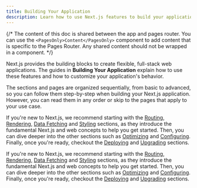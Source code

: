 ```yaml
---
title: Building Your Application
description: Learn how to use Next.js features to build your application.
---
```


{/* The content of this doc is shared between the app and pages router. You can use the `<PagesOnly>Content</PagesOnly>` component to add content that is specific to the Pages Router. Any shared content should not be wrapped in a component. */}

Next.js provides the building blocks to create flexible, full-stack web applications. The guides in **Building Your Application** explain how to use these features and how to customize your application's behavior.

The sections and pages are organized sequentially, from basic to advanced, so you can follow them step-by-step when building your Next.js application. However, you can read them in any order or skip to the pages that apply to your use case.

<AppOnly>

If you're new to Next.js, we recommend starting with the [Routing](/docs/app/building-your-application/routing), [Rendering](/docs/app/building-your-application/rendering), [Data Fetching](/docs/app/building-your-application/data-fetching) and [Styling](/docs/app/building-your-application/styling) sections, as they introduce the fundamental Next.js and web concepts to help you get started. Then, you can dive deeper into the other sections such as [Optimizing](/docs/app/building-your-application/optimizing) and [Configuring](/docs/app/building-your-application/configuring). Finally, once you're ready, checkout the [Deploying](/docs/app/getting-started/deploying) and [Upgrading](/docs/app/guides/upgrading) sections.

</AppOnly>

<PagesOnly>

If you're new to Next.js, we recommend starting with the [Routing](/docs/pages/building-your-application/routing), [Rendering](/docs/pages/building-your-application/rendering), [Data Fetching](/docs/pages/building-your-application/data-fetching) and [Styling](/docs/pages/building-your-application/styling) sections, as they introduce the fundamental Next.js and web concepts to help you get started. Then, you can dive deeper into the other sections such as [Optimizing](/docs/pages/building-your-application/optimizing) and [Configuring](/docs/pages/building-your-application/configuring). Finally, once you're ready, checkout the [Deploying](/docs/pages/building-your-application/deploying) and [Upgrading](/docs/pages/guides/upgrading) sections.

</PagesOnly>
